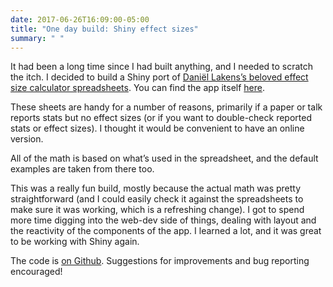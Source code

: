 ```yaml
---
date: 2017-06-26T16:09:00-05:00
title: "One day build: Shiny effect sizes"
summary: " "
---
```


It had been a long time since I had built anything, and I needed to scratch the itch. I decided to build a Shiny port of [Daniël Lakens's beloved effect size calculator spreadsheets](https://osf.io/ixGcd/). You can find the app itself [here](https://katherinemwood.shinyapps.io/lakens_effect_sizes/).

These sheets are handy for a number of reasons, primarily if a paper or talk reports stats but no effect sizes (or if you want to double-check reported stats or effect sizes). I thought it would be convenient to have an online version.

All of the math is based on what's used in the spreadsheet, and the default examples are taken from there too.

This was a really fun build, mostly because the actual math was pretty straightforward (and I could easily check it against the spreadsheets to make sure it was working, which is a refreshing change). I got to spend more time digging into the web-dev side of things, dealing with layout and the reactivity of the components of the app. I learned a lot, and it was great to be working with Shiny again.

The code is [on Github](https://github.com/katherinemwood/lakens_effect_sizes). Suggestions for improvements and bug reporting encouraged!